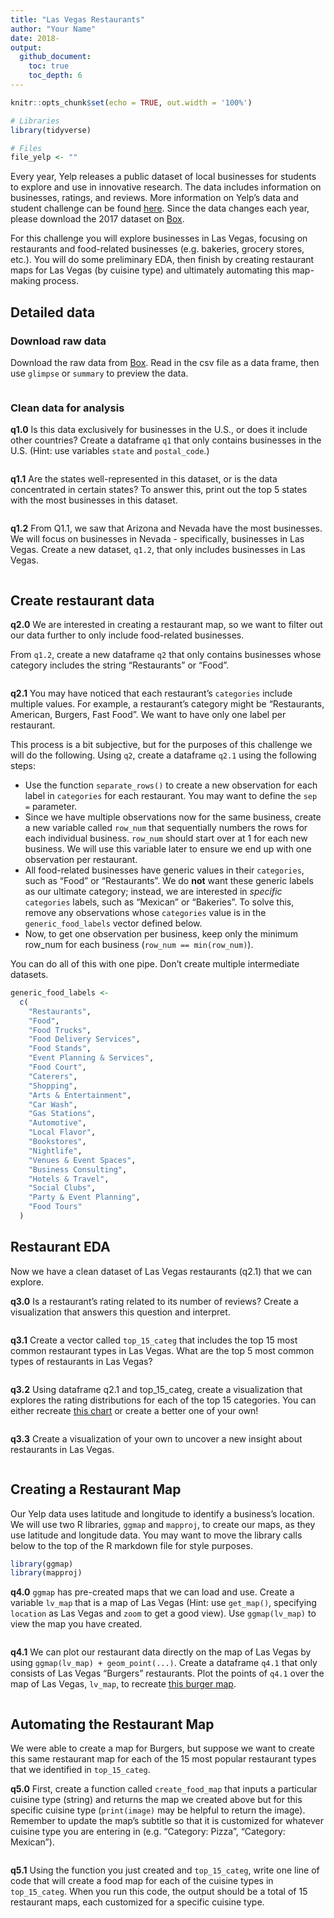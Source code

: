 ```yaml
---
title: "Las Vegas Restaurants"
author: "Your Name"
date: 2018-
output: 
  github_document:
    toc: true
    toc_depth: 6
---
```


```r
knitr::opts_chunk$set(echo = TRUE, out.width = '100%')
```

```r
# Libraries
library(tidyverse)

# Files
file_yelp <- ""

```

Every year, Yelp releases a public dataset of local businesses for students to explore and use in innovative research. The data includes information on businesses, ratings, and reviews. More information on Yelp's data and student challenge can be found [here](https://www.yelp.com/dataset/challenge). Since the data changes each year, please download the 2017 dataset on [Box](https://stanford.box.com/s/eijybzf2mhbfrahlxlfauenxb4rgiwu0). 

For this challenge you will explore businesses in Las Vegas, focusing on restaurants and food-related businesses (e.g. bakeries, grocery stores, etc.). You will do some preliminary EDA, then finish by creating restaurant maps for Las Vegas (by cuisine type) and ultimately automating this map-making process. 


## Detailed data

### Download raw data

Download the raw data from [Box](https://stanford.box.com/s/eijybzf2mhbfrahlxlfauenxb4rgiwu0). Read in the csv file as a data frame, then use `glimpse` or `summary` to preview the data. 

```r
```

### Clean data for analysis

__q1.0__ Is this data exclusively for businesses in the U.S., or does it include other countries? Create a dataframe `q1` that only contains businesses in the U.S. (Hint: use variables `state` and `postal_code`.)

```r
```


__q1.1__ Are the states well-represented in this dataset, or is the data concentrated in certain states? To answer this, print out the top 5 states with the most businesses in this dataset. 

```r

```



__q1.2__ From Q1.1, we saw that Arizona and Nevada have the most businesses. We will focus on businesses in Nevada - specifically, businesses in Las Vegas. Create a new dataset, `q1.2`, that only includes businesses in Las Vegas. 

```r

```


## Create restaurant data

__q2.0__ We are interested in creating a restaurant map, so we want to filter out our data further to only include food-related businesses. 

From `q1.2`, create a new dataframe `q2` that only contains businesses whose category includes the string "Restaurants" or "Food".

```r

```

__q2.1__ You may have noticed that each restaurant's `categories` include multiple values. For example, a restaurant's category might be "Restaurants, American, Burgers, Fast Food". We want to have only one label per restaurant. 

This process is a bit subjective, but for the purposes of this challenge we will do the following. Using `q2`, create a dataframe `q2.1` using the following steps:

* Use the function `separate_rows()` to create a new observation for each label in `categories` for each restaurant. You may want to define the `sep = ` parameter. 
* Since we have multiple observations now for the same business, create a new variable called `row_num` that sequentially numbers the rows for each individual business. `row_num` should start over at 1 for each new business. We will use this variable later to ensure we end up with one observation per restaurant. 
* All food-related businesses have generic values in their `categories`, such as "Food" or "Restaurants". We do __not__ want these generic labels as our ultimate category; instead, we are interested in _specific_ `categories` labels, such as "Mexican" or "Bakeries". To solve this, remove any observations whose `categories` value is in the `generic_food_labels` vector defined below.
* Now, to get one observation per business, keep only the minimum row_num for each business (`row_num == min(row_num)`). 

You can do all of this with one pipe. Don't create multiple intermediate datasets.

```r
generic_food_labels <- 
  c(
    "Restaurants", 
    "Food", 
    "Food Trucks", 
    "Food Delivery Services",
    "Food Stands", 
    "Event Planning & Services", 
    "Food Court", 
    "Caterers",
    "Shopping",
    "Arts & Entertainment",
    "Car Wash",
    "Gas Stations",
    "Automotive",
    "Local Flavor",
    "Bookstores",
    "Nightlife",
    "Venues & Event Spaces",
    "Business Consulting",
    "Hotels & Travel",
    "Social Clubs",
    "Party & Event Planning",
    "Food Tours"
  )

```

## Restaurant EDA

Now we have a clean dataset of Las Vegas restaurants (q2.1) that we can explore.

__q3.0__ Is a restaurant's rating related to its number of reviews? Create a visualization that answers this question and interpret.

```r
```



__q3.1__ Create a vector called `top_15_categ` that includes the top 15 most common restaurant types in Las Vegas. What are the top 5 most common types of restaurants in Las Vegas?

```r

```

__q3.2__ Using dataframe q2.1 and top_15_categ, create a visualization that explores the rating distributions for each of the top 15 categories. You can either recreate [this chart](https://imgur.com/a/ttpcdNh) or create a better one of your own!

```r

```



__q3.3__ Create a visualization of your own to uncover a new insight about restaurants in Las Vegas.
```r

```


## Creating a Restaurant Map

Our Yelp data uses latitude and longitude to identify a business's location. We will use two R libraries, `ggmap` and `mapproj`, to create our maps, as they use latitude and longitude data. You may want to move the library calls below to the top of the R markdown file for style purposes. 

```r
library(ggmap)
library(mapproj)
```


__q4.0__ `ggmap` has pre-created maps that we can load and use. Create a variable `lv_map` that is a map of Las Vegas (Hint: use `get_map()`, specifying `location` as Las Vegas and `zoom` to get a good view). Use `ggmap(lv_map)` to view the map you have created. 

```r



```



__q4.1__ We can plot our restaurant data directly on the map of Las Vegas by using `ggmap(lv_map) + geom_point(...)`. Create a dataframe `q4.1` that only consists of Las Vegas "Burgers" restaurants. Plot the points of `q4.1` over the map of Las Vegas, `lv_map`, to recreate [this burger map](https://imgur.com/a/M8ua0cD).

```r

```


## Automating the Restaurant Map
We were able to create a map for Burgers, but suppose we want to create this same restaurant map for each of the 15 most popular restaurant types that we identified in `top_15_categ`. 

__q5.0__ First, create a function called `create_food_map` that inputs a particular cuisine type (string) and returns the map we created above but for this specific cuisine type (`print(image)` may be helpful to return the image). Remember to update the map's subtitle so that it is customized for whatever cuisine type you are entering in (e.g. "Category: Pizza", "Category: Mexican").   

```r
```

__q5.1__ Using the function you just created and `top_15_categ`, write one line of code that will create a food map for each of the cuisine types in `top_15_categ`. When you run this code, the output should be a total of 15 restaurant maps, each customized for a specific cuisine type.  

```r
```

